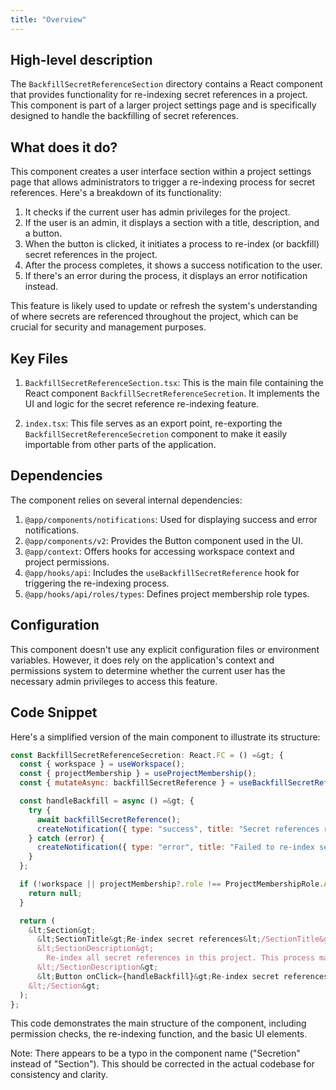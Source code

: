 ```yaml
---
title: "Overview"
---
```


## High-level description
The `BackfillSecretReferenceSection` directory contains a React component that provides functionality for re-indexing secret references in a project. This component is part of a larger project settings page and is specifically designed to handle the backfilling of secret references.

## What does it do?
This component creates a user interface section within a project settings page that allows administrators to trigger a re-indexing process for secret references. Here's a breakdown of its functionality:

1. It checks if the current user has admin privileges for the project.
2. If the user is an admin, it displays a section with a title, description, and a button.
3. When the button is clicked, it initiates a process to re-index (or backfill) secret references in the project.
4. After the process completes, it shows a success notification to the user.
5. If there's an error during the process, it displays an error notification instead.

This feature is likely used to update or refresh the system's understanding of where secrets are referenced throughout the project, which can be crucial for security and management purposes.

## Key Files

1. `BackfillSecretReferenceSection.tsx`:
   This is the main file containing the React component `BackfillSecretReferenceSecretion`. It implements the UI and logic for the secret reference re-indexing feature.

2. `index.tsx`:
   This file serves as an export point, re-exporting the `BackfillSecretReferenceSecretion` component to make it easily importable from other parts of the application.

## Dependencies
The component relies on several internal dependencies:

1. `@app/components/notifications`: Used for displaying success and error notifications.
2. `@app/components/v2`: Provides the Button component used in the UI.
3. `@app/context`: Offers hooks for accessing workspace context and project permissions.
4. `@app/hooks/api`: Includes the `useBackfillSecretReference` hook for triggering the re-indexing process.
5. `@app/hooks/api/roles/types`: Defines project membership role types.

## Configuration
This component doesn't use any explicit configuration files or environment variables. However, it does rely on the application's context and permissions system to determine whether the current user has the necessary admin privileges to access this feature.

## Code Snippet
Here's a simplified version of the main component to illustrate its structure:

```jsx
const BackfillSecretReferenceSecretion: React.FC = () =&gt; {
  const { workspace } = useWorkspace();
  const { projectMembership } = useProjectMembership();
  const { mutateAsync: backfillSecretReference } = useBackfillSecretReference();

  const handleBackfill = async () =&gt; {
    try {
      await backfillSecretReference();
      createNotification({ type: "success", title: "Secret references re-indexed successfully" });
    } catch (error) {
      createNotification({ type: "error", title: "Failed to re-index secret references" });
    }
  };

  if (!workspace || projectMembership?.role !== ProjectMembershipRole.Admin) {
    return null;
  }

  return (
    &lt;Section&gt;
      &lt;SectionTitle&gt;Re-index secret references&lt;/SectionTitle&gt;
      &lt;SectionDescription&gt;
        Re-index all secret references in this project. This process may take a few minutes.
      &lt;/SectionDescription&gt;
      &lt;Button onClick={handleBackfill}&gt;Re-index secret references&lt;/Button&gt;
    &lt;/Section&gt;
  );
};
```

This code demonstrates the main structure of the component, including permission checks, the re-indexing function, and the basic UI elements.

Note: There appears to be a typo in the component name ("Secretion" instead of "Section"). This should be corrected in the actual codebase for consistency and clarity.
